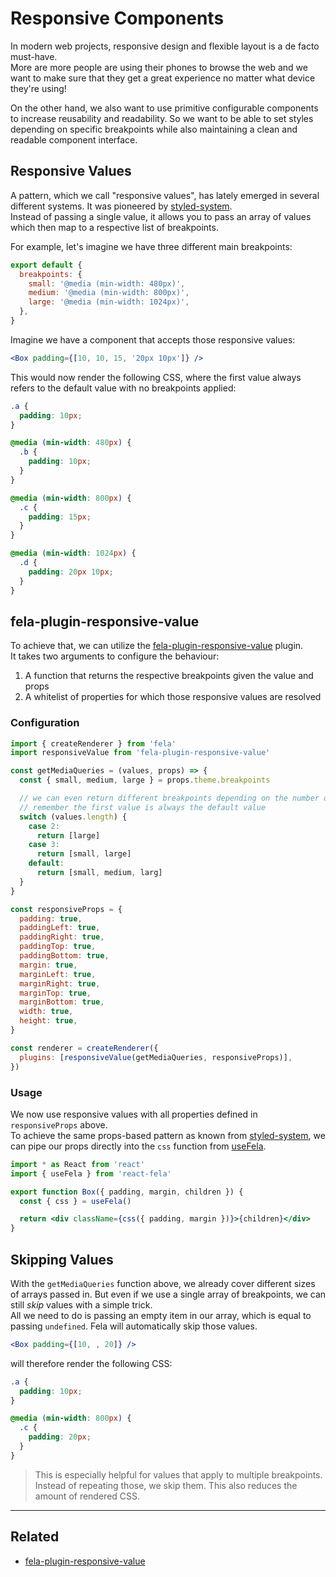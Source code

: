 # Responsive Components

In modern web projects, responsive design and flexible layout is a de facto must-have.<br />
More are more people are using their phones to browse the web and we want to make sure that they get a great experience no matter what device they're using!

On the other hand, we also want to use primitive configurable components to increase reusability and readability. So we want to be able to set styles depending on specific breakpoints while also maintaining a clean and readable component interface.

## Responsive Values

A pattern, which we call "responsive values", has lately emerged in several different systems. It was pioneered by [styled-system](https://styled-system.com/responsive-styles).<br />
Instead of passing a single value, it allows you to pass an array of values which then map to a respective list of breakpoints.

For example, let's imagine we have three different main breakpoints:

```js name=theme.js
export default {
  breakpoints: {
    small: '@media (min-width: 480px)',
    medium: '@media (min-width: 800px)',
    large: '@media (min-width: 1024px)',
  },
}
```

Imagine we have a component that accepts those responsive values:

```jsx
<Box padding={[10, 10, 15, '20px 10px']} />
```

This would now render the following CSS, where the first value always refers to the default value with no breakpoints applied:

```css name=output.css nocopy
.a {
  padding: 10px;
}

@media (min-width: 480px) {
  .b {
    padding: 10px;
  }
}

@media (min-width: 800px) {
  .c {
    padding: 15px;
  }
}

@media (min-width: 1024px) {
  .d {
    padding: 20px 10px;
  }
}
```

## fela-plugin-responsive-value

To achieve that, we can utilize the [fela-plugin-responsive-value](https://github.com/robinweser/fela/tree/master/packages/fela-plugin-responsive-value) plugin.<br />
It takes two arguments to configure the behaviour:

1. A function that returns the respective breakpoints given the value and props
2. A whitelist of properties for which those responsive values are resolved

### Configuration

```js name=renderer.js
import { createRenderer } from 'fela'
import responsiveValue from 'fela-plugin-responsive-value'

const getMediaQueries = (values, props) => {
  const { small, medium, large } = props.theme.breakpoints

  // we can even return different breakpoints depending on the number of passed values
  // remember the first value is always the default value
  switch (values.length) {
    case 2:
      return [large]
    case 3:
      return [small, large]
    default:
      return [small, medium, larg]
  }
}

const responsiveProps = {
  padding: true,
  paddingLeft: true,
  paddingRight: true,
  paddingTop: true,
  paddingBottom: true,
  margin: true,
  marginLeft: true,
  marginRight: true,
  marginTop: true,
  marginBottom: true,
  width: true,
  height: true,
}

const renderer = createRenderer({
  plugins: [responsiveValue(getMediaQueries, responsiveProps)],
})
```

### Usage

We now use responsive values with all properties defined in `responsiveProps` above.<br />
To achieve the same props-based pattern as known from [styled-system](https://styled-system.com/responsive-styles), we can pipe our props directly into the `css` function from [useFela](api/react-fela/useFela).

```jsx name=Box.js
import * as React from 'react'
import { useFela } from 'react-fela'

export function Box({ padding, margin, children }) {
  const { css } = useFela()

  return <div className={css({ padding, margin })}>{children}</div>
}
```

## Skipping Values

With the `getMediaQueries` function above, we already cover different sizes of arrays passed in. But even if we use a single array of breakpoints, we can still _skip_ values with a simple trick.<br />
All we need to do is passing an empty item in our array, which is equal to passing `undefined`. Fela will automatically skip those values.

```jsx
<Box padding={[10, , 20]} />
```

will therefore render the following CSS:

```css
.a {
  padding: 10px;
}

@media (min-width: 800px) {
  .c {
    padding: 20px;
  }
}
```

> This is especially helpful for values that apply to multiple breakpoints.<br />Instead of repeating those, we skip them. This also reduces the amount of rendered CSS.

---

## Related

- [fela-plugin-responsive-value](https://github.com/robinweser/fela/tree/master/packages/fela-plugin-responsive-value)
